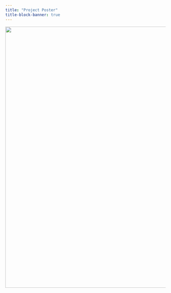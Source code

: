 ```yaml
---
title: "Project Poster"
title-block-banner: true
---
```


![](FindingNEMO_Poster.png){height=820px}
